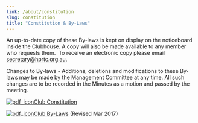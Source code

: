 ```yaml
---
link: /about/constitution
slug: constitution
title: "Constitution & By-Laws"
---
```


An up-to-date copy of these By-laws is kept on display on the noticeboard inside the Clubhouse. A copy will also be made available to any member who requests them.  To receive an electronic copy please email [secretary@hprtc.org.au](mailto:secretary@hprtc.org.au).

Changes to By-laws - Additions, deletions and modifications to these By-laws may be made by the Management Committee at any time. All such changes are to be recorded in the Minutes as a motion and passed by the meeting.

[![pdf_icon](/media/pdf_icon.png)Club Constitution](/media/HPRTC_Constitution_2007.pdf)

[![pdf_icon](/media/pdf_icon.png)Club By-Laws](/media/By-Laws-HEPRTC-Revised-Mar-2017.pdf) (Revised Mar 2017)
